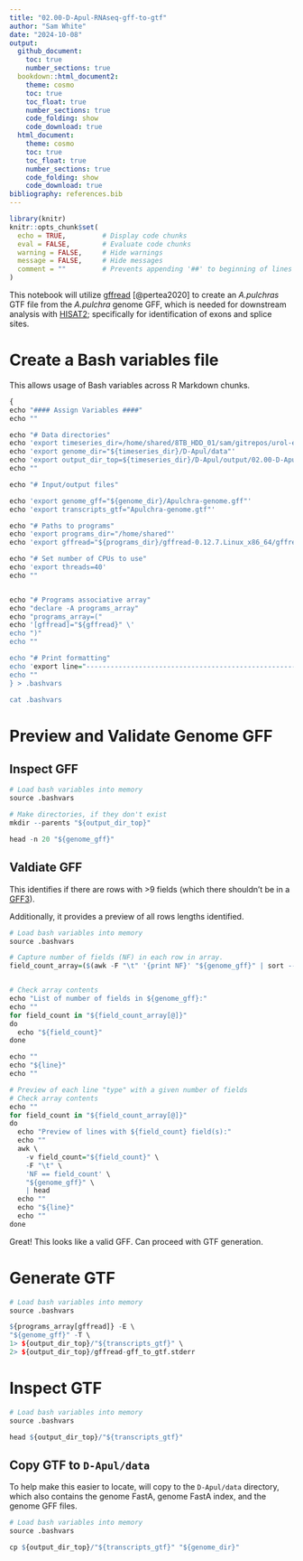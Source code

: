 ```yaml
---
title: "02.00-D-Apul-RNAseq-gff-to-gtf"
author: "Sam White"
date: "2024-10-08"
output: 
  github_document:
    toc: true
    number_sections: true
  bookdown::html_document2:
    theme: cosmo
    toc: true
    toc_float: true
    number_sections: true
    code_folding: show
    code_download: true
  html_document:
    theme: cosmo
    toc: true
    toc_float: true
    number_sections: true
    code_folding: show
    code_download: true
bibliography: references.bib
---
```


```r
library(knitr)
knitr::opts_chunk$set(
  echo = TRUE,         # Display code chunks
  eval = FALSE,        # Evaluate code chunks
  warning = FALSE,     # Hide warnings
  message = FALSE,     # Hide messages
  comment = ""         # Prevents appending '##' to beginning of lines in code output
)
```

This notebook will utilize [gffread](https://ccb.jhu.edu/software/stringtie/gff.shtml) [@pertea2020] to create an _A.pulchras_ GTF file from the _A.pulchra_ genome GFF, which is needed for downstream analysis with [HISAT2](https://github.com/DaehwanKimLab/hisat2); specifically for identification of exons and splice sites.

# Create a Bash variables file

This allows usage of Bash variables across R Markdown chunks.

```r
{
echo "#### Assign Variables ####"
echo ""

echo "# Data directories"
echo 'export timeseries_dir=/home/shared/8TB_HDD_01/sam/gitrepos/urol-e5/timeseries_molecular'
echo 'export genome_dir="${timeseries_dir}/D-Apul/data"'
echo 'export output_dir_top=${timeseries_dir}/D-Apul/output/02.00-D-Apul-RNAseq-gff-to-gtf'
echo ""

echo "# Input/output files"

echo 'export genome_gff="${genome_dir}/Apulchra-genome.gff"'
echo 'export transcripts_gtf="Apulchra-genome.gtf"'

echo "# Paths to programs"
echo 'export programs_dir="/home/shared"'
echo 'export gffread="${programs_dir}/gffread-0.12.7.Linux_x86_64/gffread"'

echo "# Set number of CPUs to use"
echo 'export threads=40'
echo ""


echo "# Programs associative array"
echo "declare -A programs_array"
echo "programs_array=("
echo '[gffread]="${gffread}" \'
echo ")"
echo ""

echo "# Print formatting"
echo 'export line="--------------------------------------------------------"'
echo ""
} > .bashvars

cat .bashvars
```

# Preview and Validate Genome GFF

## Inspect GFF
```r
# Load bash variables into memory
source .bashvars

# Make directories, if they don't exist
mkdir --parents "${output_dir_top}"

head -n 20 "${genome_gff}"
```

## Valdiate GFF

This identifies if there are rows with >9 fields (which there shouldn't be in a [GFF3](http://gmod.org/wiki/GFF3)).

Additionally, it provides a preview of all rows lengths identified.

```r
# Load bash variables into memory
source .bashvars

# Capture number of fields (NF) in each row in array.
field_count_array=($(awk -F "\t" '{print NF}' "${genome_gff}" | sort --unique))


# Check array contents
echo "List of number of fields in ${genome_gff}:"
echo ""
for field_count in "${field_count_array[@]}"
do
  echo "${field_count}"
done

echo ""
echo "${line}"
echo ""

# Preview of each line "type" with a given number of fields
# Check array contents
echo ""
for field_count in "${field_count_array[@]}"
do
  echo "Preview of lines with ${field_count} field(s):"
  echo ""
  awk \
    -v field_count="${field_count}" \
    -F "\t" \
    'NF == field_count' \
    "${genome_gff}" \
    | head
  echo ""
  echo "${line}"
  echo ""
done
```
Great! This looks like a valid GFF. Can proceed with GTF generation.

# Generate GTF

```r
# Load bash variables into memory
source .bashvars

${programs_array[gffread]} -E \
"${genome_gff}" -T \
1> ${output_dir_top}/"${transcripts_gtf}" \
2> ${output_dir_top}/gffread-gff_to_gtf.stderr

```

# Inspect GTF

```r
# Load bash variables into memory
source .bashvars

head ${output_dir_top}/"${transcripts_gtf}"

```

## Copy GTF to `D-Apul/data`

To help make this easier to locate, will copy to the `D-Apul/data` directory, which also contains
the genome FastA, genome FastA index, and the genome GFF files.

```r
# Load bash variables into memory
source .bashvars

cp ${output_dir_top}/"${transcripts_gtf}" "${genome_dir}"

```